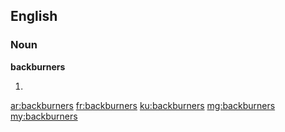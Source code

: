 ==English==

===Noun===
'''backburners'''

# {{plural of|backburner}}

[[ar:backburners]]
[[fr:backburners]]
[[ku:backburners]]
[[mg:backburners]]
[[my:backburners]]